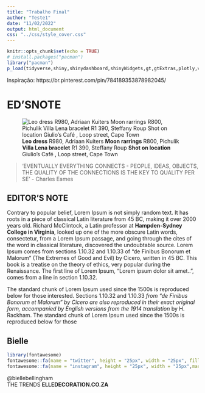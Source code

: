 ```yaml
---
title: "Trabalho Final"
author: "Teste1"
date: "11/02/2022"
output: html_document
css: "../css/style_cover.css"
---
```




```r
knitr::opts_chunk$set(echo = TRUE)
# install.packages("pacman")
library("pacman")        
p_load(tidyverse,shiny,shinydashboard,shinyWidgets,gt,gtExtras,plotly,vembedr,showtext)
```

<span id = "inspiration">Inspiração: https://br.pinterest.com/pin/784189353878982045/</span>

# <span id = 'first'>ED'S</span><span id = 'second'>NOTE</span>{#principal-cover}



![**Leo dress** R980, Adriaan Kuiters **Moon rarrings** R800, Pichulik **Villa Lena bracelet** R1 390, Steffany Roup **Shot on location** Giulio's Café , Loop street, Cape Town](../img/woman_2_medium.jpg){#logo-top}


> 'EVENTUALLY EVERYTHING CONNECTS - PEOPLE, IDEAS, OBJECTS, THE QUALITY OF THE CONNECTIONS IS THE KEY TO QUALITY PER SE' - Charles Eames



## EDITOR'S NOTE{#title}

::: {#left-column}
<!-- To be frank, to popular belief, Lorem Ipsum is not simply random text. It has roots in a piece of classical Latin literature from 45 BC, making it over 2000 years old. Richard McClintock, a Latin professor at Hampden-Sydney College in Virginia, looked up one of the more obscure Latin words, consectetur, from a **Lorem Ipsum **passage, and going through the cites of the word in classical literature, discovered the undoubtable source. Lorem Ipsum comes from sections 1.10.32 and 1.10.33 of "de Finibus Bonorum et Malorum" (The Extremes of Good and Evil) by Cicero, written in 45 BC. This book is a treatise on the theory of ethics, very popular during the *Renaissance. The first line of Lorem Ipsum, "Lorem ipsum dolor sit amet.."*, comes from a line in section 1.10.32. -->

<!-- The standard chunk of Lorem Ipsum used since the 1500s is reproduced below for those interested. Sections 1.10.32 and 1.10.33 from "de Finibus Bonorum et Malorum" by Cicero are also reproduced in their exact original form, accompanied by English versions from the 1914 translation by H. Rackham. -->

:::

::: {#right-column}
Contrary to popular belief, Lorem Ipsum is not simply random text. It has roots in a piece of classical Latin literature from 45 BC, making it over 2000 years old. Richard McClintock, a Latin professor at **Hampden-Sydney College in Virginia**, looked up one of the more obscure Latin words, consectetur, from a Lorem Ipsum passage, and going through the cites of the word in classical literature, discovered the undoubtable source. Lorem Ipsum comes from sections 1.10.32 and 1.10.33 of "de Finibus Bonorum et Malorum" (The Extremes of Good and Evil) by Cicero, written in 45 BC. This book is a treatise on the theory of ethics, very popular during the Renaissance. The first line of Lorem Ipsum, "Lorem ipsum dolor sit amet..", comes from a line in section 1.10.32.

The standard chunk of Lorem Ipsum used since the 1500s is reproduced below for those interested. Sections 1.10.32 and 1.10.33 *from "de Finibus Bonorum et Malorum" by Cicero are also reproduced in their exact original form, accompanied by English versions from the 1914 translation* by H. Rackham. The standard chunk of Lorem Ipsum used since the 1500s is reproduced below for those

:::


## Bielle{#footer}


```r
library(fontawesome)
fontawesome::fa(name = "twitter", height = "25px", width = "25px", fill = 'white', stroke = 'black',stroke_width = '5px')
fontawesome::fa(name = "instagram", height = "25px", width = "25px",margin_left = '5px', fill = 'white', stroke = 'black',stroke_width = '5px')
```

<span id = 'email'>@biellebellingham</span>
<br>
<span>THE TRENDS **ELLEDECORATION.CO.ZA**</span>
